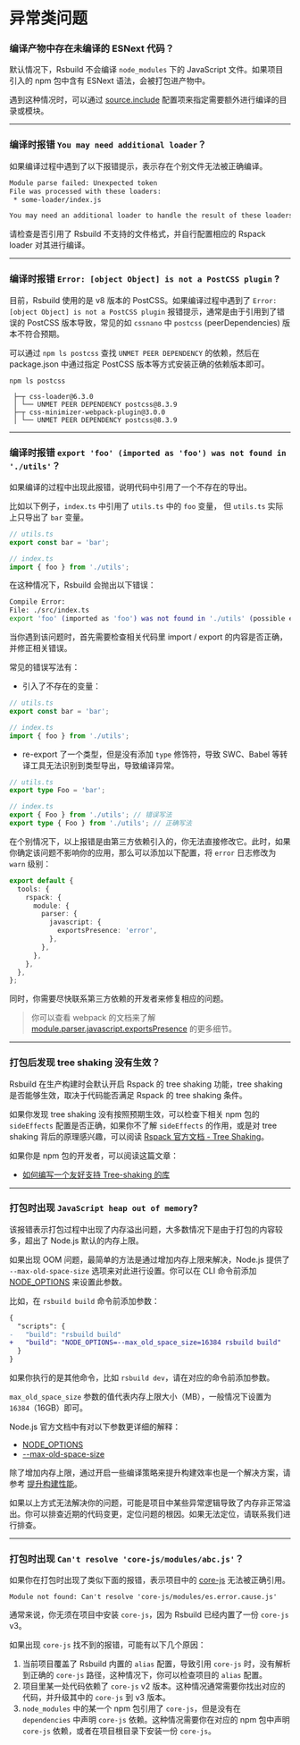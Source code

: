 # 异常类问题

### 编译产物中存在未编译的 ESNext 代码？

默认情况下，Rsbuild 不会编译 `node_modules` 下的 JavaScript 文件。如果项目引入的 npm 包中含有 ESNext 语法，会被打包进产物中。

遇到这种情况时，可以通过 [source.include](/config/source/include) 配置项来指定需要额外进行编译的目录或模块。

---

### 编译时报错 `You may need additional loader`？

如果编译过程中遇到了以下报错提示，表示存在个别文件无法被正确编译。

```bash
Module parse failed: Unexpected token
File was processed with these loaders:
 * some-loader/index.js

You may need an additional loader to handle the result of these loaders.
```

请检查是否引用了 Rsbuild 不支持的文件格式，并自行配置相应的 Rspack loader 对其进行编译。

---

### 编译时报错 `Error: [object Object] is not a PostCSS plugin` ?

目前，Rsbuild 使用的是 v8 版本的 PostCSS。如果编译过程中遇到了 `Error: [object Object] is not a PostCSS plugin` 报错提示，通常是由于引用到了错误的 PostCSS 版本导致，常见的如 `cssnano` 中 `postcss` (peerDependencies) 版本不符合预期。

可以通过 `npm ls postcss` 查找 `UNMET PEER DEPENDENCY` 的依赖，然后在 package.json 中通过指定 PostCSS 版本等方式安装正确的依赖版本即可。

```
npm ls postcss

 ├─┬ css-loader@6.3.0
 │ └── UNMET PEER DEPENDENCY postcss@8.3.9
 ├─┬ css-minimizer-webpack-plugin@3.0.0
 │ └── UNMET PEER DEPENDENCY postcss@8.3.9
```

---

### 编译时报错 `export 'foo' (imported as 'foo') was not found in './utils'`？

如果编译的过程中出现此报错，说明代码中引用了一个不存在的导出。

比如以下例子，`index.ts` 中引用了 `utils.ts` 中的 `foo` 变量， 但 `utils.ts` 实际上只导出了 `bar` 变量。

```ts
// utils.ts
export const bar = 'bar';

// index.ts
import { foo } from './utils';
```

在这种情况下，Rsbuild 会抛出以下错误：

```bash
Compile Error:
File: ./src/index.ts
export 'foo' (imported as 'foo') was not found in './utils' (possible exports: bar)
```

当你遇到该问题时，首先需要检查相关代码里 import / export 的内容是否正确，并修正相关错误。

常见的错误写法有：

- 引入了不存在的变量：

```ts
// utils.ts
export const bar = 'bar';

// index.ts
import { foo } from './utils';
```

- re-export 了一个类型，但是没有添加 `type` 修饰符，导致 SWC、Babel 等转译工具无法识别到类型导出，导致编译异常。

```ts
// utils.ts
export type Foo = 'bar';

// index.ts
export { Foo } from './utils'; // 错误写法
export type { Foo } from './utils'; // 正确写法
```

在个别情况下，以上报错是由第三方依赖引入的，你无法直接修改它。此时，如果你确定该问题不影响你的应用，那么可以添加以下配置，将 `error` 日志修改为 `warn` 级别：

```ts title="rsbuild.config.ts"
export default {
  tools: {
    rspack: {
      module: {
        parser: {
          javascript: {
            exportsPresence: 'error',
          },
        },
      },
    },
  },
};
```

同时，你需要尽快联系第三方依赖的开发者来修复相应的问题。

> 你可以查看 webpack 的文档来了解 [module.parser.javascript.exportsPresence](https://www.rspack.dev/config/module#moduleparserjavascriptexportspresence) 的更多细节。

---

### 打包后发现 tree shaking 没有生效？

Rsbuild 在生产构建时会默认开启 Rspack 的 tree shaking 功能，tree shaking 是否能够生效，取决于代码能否满足 Rspack 的 tree shaking 条件。

如果你发现 tree shaking 没有按照预期生效，可以检查下相关 npm 包的 `sideEffects` 配置是否正确，如果你不了解 `sideEffects` 的作用，或是对 tree shaking 背后的原理感兴趣，可以阅读 [Rspack 官方文档 - Tree Shaking](https://rspack.dev/guide/optimization/tree-shaking)。

如果你是 npm 包的开发者，可以阅读这篇文章：

- [如何编写一个友好支持 Tree-shaking 的库](https://zhuanlan.zhihu.com/p/594124786)

---

### 打包时出现 `JavaScript heap out of memory`?

该报错表示打包过程中出现了内存溢出问题，大多数情况下是由于打包的内容较多，超出了 Node.js 默认的内存上限。

如果出现 OOM 问题，最简单的方法是通过增加内存上限来解决，Node.js 提供了 `--max-old-space-size` 选项来对此进行设置。你可以在 CLI 命令前添加 [NODE_OPTIONS](https://nodejs.org/api/cli.html#node_optionsoptions) 来设置此参数。

比如，在 `rsbuild build` 命令前添加参数：

```diff title="package.json"
{
  "scripts": {
-   "build": "rsbuild build"
+   "build": "NODE_OPTIONS=--max_old_space_size=16384 rsbuild build"
  }
}
```

如果你执行的是其他命令，比如 `rsbuild dev`，请在对应的命令前添加参数。

`max_old_space_size` 参数的值代表内存上限大小（MB），一般情况下设置为 `16384`（16GB）即可。

Node.js 官方文档中有对以下参数更详细的解释：

- [NODE_OPTIONS](https://nodejs.org/api/cli.html#node_optionsoptions)
- [--max-old-space-size](https://nodejs.org/api/cli.html#--max-old-space-sizesize-in-megabytes)

除了增加内存上限，通过开启一些编译策略来提升构建效率也是一个解决方案，请参考 [提升构建性能](/guide/optimization/build-performance)。

如果以上方式无法解决你的问题，可能是项目中某些异常逻辑导致了内存非正常溢出。你可以排查近期的代码变更，定位问题的根因。如果无法定位，请联系我们进行排查。

---

### 打包时出现 `Can't resolve 'core-js/modules/abc.js'`？

如果你在打包时出现了类似下面的报错，表示项目中的 [core-js](https://github.com/zloirock/core-js) 无法被正确引用。

```
Module not found: Can't resolve 'core-js/modules/es.error.cause.js'
```

通常来说，你无须在项目中安装 `core-js`，因为 Rsbuild 已经内置了一份 `core-js` v3。

如果出现 `core-js` 找不到的报错，可能有以下几个原因：

1. 当前项目覆盖了 Rsbuild 内置的 `alias` 配置，导致引用 `core-js` 时，没有解析到正确的 `core-js` 路径，这种情况下，你可以检查项目的 `alias` 配置。
2. 项目里某一处代码依赖了 `core-js` v2 版本。这种情况通常需要你找出对应的代码，并升级其中的 `core-js` 到 v3 版本。
3. `node_modules` 中的某一个 npm 包引用了 `core-js`，但是没有在 `dependencies` 中声明 `core-js` 依赖。这种情况需要你在对应的 npm 包中声明 `core-js` 依赖，或者在项目根目录下安装一份 `core-js`。
